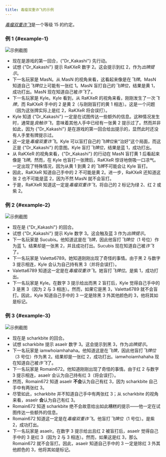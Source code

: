 ```yaml
---
title: 毒瘤双重诈飞的示例
---
```


[_毒瘤双重诈飞_](../level-15.mdx#the-pestilent-double-bluff-pdb)是一个等级 15 的约定。

### 例 1 \{#example-1\}

![示例截图](/img/examples/pestilent-double-bluff.png)

- 现在是游戏的第一回合，{"Dr_Kakashi"} 先行动。
- 试想 {"Dr_Kakashi"} 提示 RaKXeR 数字 2。这会提示到红 2，作为*出牌提示*。
- 下一名玩家是 MasN。从 MasN 的视角来看，这看起来像是在*飞牌*。MasN 知道自己*飞牌位*上可能有一张红 1。MasN 盲打自己的*飞牌位*，结果是黄 1，成功打出。MasN 现在知道自己被*诈飞*了。
- 下一名玩家是 Kyle。Kyle 看到，从 RaKXeR 的视角来看，刚刚发生了一次*飞牌*，而 RaKXeR 手中的 2 是黄 2（与刚刚盲打的黄 1 相连）。这是一个问题（因为这张牌实际上是红 2，RaKXeR 将会误打）。
- Kyle 知道 {"Dr_Kakashi"} 一定是在试图传达一些额外的信息。这种情况发生时，通常是*良触诈飞*，意味着其他人手中已经有一张黄 2 提示过了。然而并非如此，因为 {"Dr_Kakashi"} 是在游戏的第一回合给出提示的，显然此时还没有人手里有牌提示过。
- 这一定是*毒瘤双重诈飞*。Kyle 可以盲打自己的*飞牌位*来“治好”这个局面，而这正是 {"Dr_Kakashi"} 的意图。Kyle 盲打*飞牌位*，结果是蓝 1，成功打出。
- 从 RaKXeR 的视角来看，{"Dr_Kakashi"} 的行动在 MasN 盲打黄 1 后看起来像是*飞牌*。然而，在 Kyle 也盲打一张牌后，RaKXeR 惊讶地倒吸一口凉气。一定出现了特殊情况，因为从黄 1 到黄 2 的*飞牌*不可能会让 Kyle 盲打。
- 因此，RaKXeR 知道自己手中的 2 不可能是黄 2。进一步，RaKXeR 还知道这张 2 也不可能是蓝 2，因为不然 MasN 就不会盲打。
- 于是，RaKXeR 知道这一定是*毒瘤双重诈飞*，将自己的 2 标记为绿 2、红 2 或紫 2。

### 例 2 \{#example-2\}

![示例截图](/img/examples/pestilent-double-bluff-2.png)

- 现在是 {"Dr_Kakashi"} 的回合。
- 试想 {"Dr_Kakashi"} 提示 Kyle 数字 3。这会触及蓝 3 作为*出牌提示*。
- 下一名玩家是 Sucubis。他知道这是在*飞牌*，因此他盲打*飞牌位*（1 号位）作为蓝 1。结果却是一张黑 2，并且成功打出。Sucubis 现在知道自己被*诈飞*了。
- 下一名玩家是 Valetta6789。她知道刚刚出现了奇怪的事情。由于黑 2 与数字 3 提示相连，Kyle 会认为自己持有黑 3（并将会误打）。
- Valetta6789 知道这一定是在*毒瘤双重诈飞*。她盲打*飞牌位*。是紫 1，成功打出。
- 下一名玩家是 Kyle。在数字 3 提示给出而黑 2 盲打后，Kyle 觉得自己手中的 3 是黑 3（因为 2 与 3 相连）。然而，如果它是黑 3，Valetta6789 就不会盲打。因此，Kyle 知道自己手中的 3 一定是除黑 3 外其他颜色的 3，他将其如是标记。

### 例 3 \{#example-3\}

![示例截图](/img/examples/pestilent-double-bluff-3.png)

- 现在是 scharkbite 的回合。
- 试想 scharkbite 提示 asaelr 数字 3。这会提示到黑 3，作为*出牌提示*。
- 下一名玩家是 iamwhoiamhahaha。他知道这是在*飞牌*，因此他盲打*飞牌位*（3 号位）作为黑 2。结果却是一张红 2，成功打出。iamwhoiamhahaha 现在知道自己被*诈飞*了。
- 下一名玩家是 Romain672。他知道刚刚出现了奇怪的事情。由于红 2 与数字 3 提示相连，asaelr 会认为自己持有红 3（将会误打）。
- 然而，Romain672 知道 asaelr **不会**认为自己有红 3，因为 scharkbite 自己手中有两张红 3。
- 尽管如此，scharkbite 并不知道自己手中有两张红 3；从 scharkbite 的视角来看，asaelr **会**认为自己有红 3。
- Romain672 知道 scharkbite 绝不会故意给出如此糟糕的提示——他一定在试图传达一些额外的信息。
- Romain672 知道这一定是在*毒瘤双重诈飞*。他盲打*飞牌位*（1 号位）。是紫 2，成功打出。
- 下一名玩家是 asaelr。在数字 3 提示给出且红 2 被盲打后，asaelr 觉得自己手中的 3 是红 3（因为 2 与 3 相连）。然而，如果这是红 3，那么 Romain672 就不会盲打。因此，asaelr 知道自己手中的 3 一定是除红 3 外其他颜色的 3，他将其如是标记。

